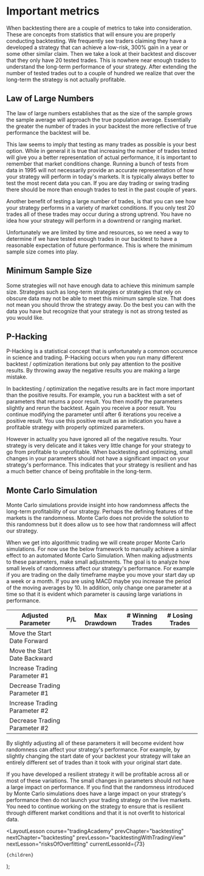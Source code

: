 
# Important metrics

When backtesting there are a couple of metrics to take into consideration. These are concepts from statistics that will
ensure you are properly conducting backtesting. We frequently see traders claiming they have a developed a strategy that
can achieve a low-risk, 300% gain in a year or some other similar claim. Then we take a look at their backtest and discover
that they only have 20 tested trades. This is nowhere near enough trades to understand the long-term performance of your
strategy. After extending the number of tested trades out to a couple of hundred we realize that over the long-term the
strategy is not actually profitable.

## Law of Large Numbers

The law of large numbers establishes that as the size of the sample grows the sample average will approach the true population
average. Essentially the greater the number of trades in your backtest the more reflective of true performance the backtest
will be.

This law seems to imply that testing as many trades as possible is your best option. While in general it is true that increasing
the number of trades tested will give you a better representation of actual performance, it is important to remember that
market conditions change. Running a bunch of tests from data in 1995 will not necessarily provide an accurate representation
of how your strategy will perform in today's markets. It is typically always better to test the most recent data you
can. If you are day trading or swing trading there should be more than enough trades to test in the past couple of years.

Another benefit of testing a large number of trades, is that you can see how your strategy performs in a variety of
market conditions. If you only test 20 trades all of these trades may occur during a strong uptrend. You have no idea how
your strategy will perform in a downtrend or ranging market.

Unfortunately we are limited by time and resources, so we need a way to determine if we have tested enough trades in our
backtest to have a reasonable expectation of future performance. This is where the minimum sample size comes into play.

## Minimum Sample Size

Some strategies will not have enough data to achieve this minimum sample size. Strategies such as long-term strategies or
strategies that rely on obscure data may not be able to meet this minimum sample size. That does not mean you should throw the
strategy away. Do the best you can with the data you have but recognize that your strategy is not as strong tested as you
would like.

## P-Hacking

P-Hacking is a statistical concept that is unfortunately a common occurence in science and trading. P-Hacking occurs when you
run many different backtest / optimization iterations but only pay attention to the positive results. By throwing away the
negative results you are making a large mistake.

In backtesting / optimization the negative results are in fact more important than the positive results. For example, you
run a backtest with a set of parameters that returns a poor result. You then modify the parameters slightly and rerun the backtest.
Again you receive a poor result. You continue modifying the parameter until after 6 iterations you receive a positive result. You
use this positive result as an indication you have a profitable strategy with properly optimized parameters.

However in actuality you have ignored all of the negative results. Your strategy is very delicate and it takes very little
change for your strategy to go from profitable to unprofitable. When backtesting and optimizing, small changes in your parameters
should not have a significant impact on your strategy's performance. This indicates that your strategy is resilient and has a
much better chance of being profitable in the long-term.

## Monte Carlo Simulation

Monte Carlo simulations provide insight into how randomness affects the long-term profitability of our strategy. Perhaps the
defining features of the markets is the randomness. Monte Carlo does not provide the solution to this randomness but it does
allow us to see how that randomness will affect our strategy.

When we get into algorithmic trading we will create proper Monte Carlo simulations. For now use the below framework to manually
achieve a similar effect to an automated Monte Carlo Simulation. When making adjustments to these parameters, make small
adjustments. The goal is to analyze how small levels of randomness affect our strategy's performance. For example if you are trading
on the daily timeframe maybe you move your start day up a week or a month. If you are using MACD maybe you increase the period
of the moving averages by 10. In addition, only change one parameter at a time so that it is evident which parameter is causing
large variations in performance.

<div className='postTable'>

| Adjusted Parameter            | P/L | Max Drawdown | # Winning Trades | # Losing Trades |
| ----------------------------- | --- | ------------ | ---------------- | --------------- |
| Move the Start Date Forward   |     |              |                  |                 |
| Move the Start Date Backward  |     |              |                  |                 |
| Increase Trading Parameter #1 |     |              |                  |                 |
| Decrease Trading Parameter #1 |     |              |                  |                 |
| Increase Trading Parameter #2 |     |              |                  |                 |
| Decrease Trading Parameter #2 |     |              |                  |                 |

</div>

By slightly adjusting all of these parameters it will become evident how randomness can affect your strategy's performance. For
example, by slightly changing the start date of your backtest your strategy will take an entirely different set of trades than
it took with your original start date.

If you have developed a resilient strategy it will be profitable across all or most of these variations. The small changes in
parameters should not have a large impact on performance. If you find that the randomness introduced by Monte Carlo simulations
does have a large impact on your strategy's performance then do not launch your trading strategy on the live markets. You need
to continue working on the strategy to ensure that is resilient through different market conditions and that it is not overfit
to historical data.

  <LayoutLesson
    course="tradingAcademy"
    prevChapter="backtesting"
    nextChapter="backtesting"
    prevLesson="backtestingWithTradingView"
    nextLesson="risksOfOverfitting"
    currentLessonId={73}
  >
    {children}
  </LayoutLesson>
);
